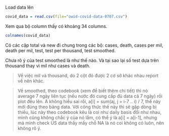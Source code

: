 Load data lên 
```r
covid_data = read.csv(file="owid-covid-data-0707.csv")
```

Xem qua bộ column thấy có khoảng 34 columns.  
```r
colnames(covid_data)
```

Có các cặp total và new đi chung trong các bộ: cases, death, cases per mil, death per mil, test, test per thousand, test smoothed.

Chưa rõ ý của test smoothed là như thế nào. Và tại sao lại số test dựa trên thousand thay vì mil như cases và death.

> Về việc mil và thousand, do 2 cột đó được 2 cơ sở khác nhau report về nên khác. 

> Về smoothed, theo codebook (xem để biết thêm chi tiết) thì nó average 7 ngày liên tục (nếu nước đó cung cấp đủ data cả 7 ngày) rồi plot đều lên. 
À không hiểu sai rồi, a[i] = sum(aj, j = i-7 .. i) / 7, thế này mới đúng theo bảng data. 
Với công thức thế này thì sẽ gặp dòng bị thiếu, lúc này theo codebook kêu là coi như daily basis đổi như nhau, mình cũng không chắc ý của nó lắm, có thể ý là a[i] = a[i-1], nhưng mà mình check US data thấy mấy chỗ NA là nó coi không có luôn, nên không rõ ý. 






